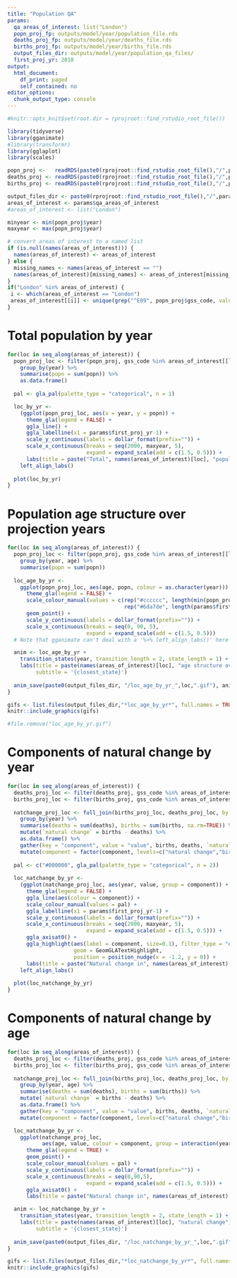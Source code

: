 ```yaml
---
title: "Population QA"
params:
  qa_areas_of_interest: list("London")
  popn_proj_fp: outputs/model/year/population_file.rds
  deaths_proj_fp: outputs/model/year/deaths_file.rds
  births_proj_fp: outputs/model/year/births_file.rds
  output_files_dir: outputs/model/year/population_qa_files/
  first_proj_yr: 2018
output:
  html_document:
    df_print: paged
    self_contained: no
editor_options: 
  chunk_output_type: console
---
```


```r

#knitr::opts_knit$set(root.dir = rprojroot::find_rstudio_root_file())

```

```r
library(tidyverse)
library(gganimate)
#library(transformr)
library(gglaplot)
library(scales)
```

```r
popn_proj <-   readRDS(paste0(rprojroot::find_rstudio_root_file(),"/",params$popn_proj_fp))
deaths_proj <- readRDS(paste0(rprojroot::find_rstudio_root_file(),"/",params$deaths_proj_fp))
births_proj <- readRDS(paste0(rprojroot::find_rstudio_root_file(),"/",params$births_proj_fp))

output_files_dir <- paste0(rprojroot::find_rstudio_root_file(),"/",params$output_files_dir)
areas_of_interest <- params$qa_areas_of_interest
#areas_of_interest <- list("London")

minyear <- min(popn_proj$year)
maxyear <- max(popn_proj$year)

# convert areas of interest to a named list
if (is.null(names(areas_of_interest))) {
  names(areas_of_interest) <- areas_of_interest
} else {
  missing_names <- names(areas_of_interest == "")
  names(areas_of_interest)[missing_names] <- areas_of_interest[missing_names]
}
if("London" %in% areas_of_interest) {
 i <- which(areas_of_interest == "London")
 areas_of_interest[[i]] <- unique(grep("^E09", popn_proj$gss_code, value=TRUE))
}
```

# Total population by year
```r
for(loc in seq_along(areas_of_interest)) {
  popn_proj_loc <- filter(popn_proj, gss_code %in% areas_of_interest[[loc]]) %>%
    group_by(year) %>%
    summarise(popn = sum(popn)) %>%
    as.data.frame()
  
  pal <- gla_pal(palette_type = "categorical", n = 1)

  loc_by_yr <- 
    (ggplot(popn_proj_loc, aes(x = year, y = popn)) +
      theme_gla(legend = FALSE) +
      ggla_line() +
      ggla_labelline(x1 = params$first_proj_yr-1) +
      scale_y_continuous(labels = dollar_format(prefix="")) +
      scale_x_continuous(breaks = seq(2000, maxyear, 5),
                         expand = expand_scale(add = c(1.5, 0.5))) +
      labs(title = paste("Total", names(areas_of_interest)[loc], "population by year"))) %>%
    left_align_labs()
  
  plot(loc_by_yr)
}
```

# Population age structure over projection years
```r
for(loc in seq_along(areas_of_interest)) {
  popn_proj_loc <- filter(popn_proj, gss_code %in% areas_of_interest[[loc]]) %>%
    group_by(year, age) %>%
    summarise(popn = sum(popn))
  
  loc_age_by_yr <- 
    ggplot(popn_proj_loc, aes(age, popn, colour = as.character(year))) +
      theme_gla(legend = FALSE) +
      scale_colour_manual(values = c(rep("#cccccc", length(min(popn_proj_loc$year):(params$first_proj_yr-1))),
                                     rep("#6da7de", length(params$first_proj_yr:max(popn_proj_loc$year))))) +
      geom_point() +
      scale_y_continuous(labels = dollar_format(prefix="")) +
      scale_x_continuous(breaks = seq(0, 90, 5),
                         expand = expand_scale(add = c(1.5, 0.5)))
  # Note that gganimate can't deal with a '%>% left_align_labs()' here

  anim <- loc_age_by_yr +
    transition_states(year, transition_length = 2, state_length = 1) +
    labs(title = paste(names(areas_of_interest)[loc], "age structure over projection years"),
         subtitle = '{closest_state}')
  
  anim_save(paste0(output_files_dir, "/loc_age_by_yr_",loc,".gif"), anim)
}
```

```r
gifs <- list.files(output_files_dir,"*loc_age_by_yr*", full.names = TRUE)
knitr::include_graphics(gifs)
```


```r
#file.remove("loc_age_by_yr.gif")
```

# Components of natural change by year
```r
for(loc in seq_along(areas_of_interest)) {
  deaths_proj_loc <- filter(deaths_proj, gss_code %in% areas_of_interest[[loc]])
  births_proj_loc <- filter(births_proj, gss_code %in% areas_of_interest[[loc]])
  
  natchange_proj_loc <- full_join(births_proj_loc, deaths_proj_loc, by = c("gss_code", "sex", "age", "year")) %>%
    group_by(year) %>%
    summarise(deaths = sum(deaths), births = sum(births, na.rm=TRUE)) %>%
    mutate(`natural change` = births - deaths) %>%
    as.data.frame() %>%
    gather(key = "component", value = "value", births, deaths, `natural change`) %>%
    mutate(component = factor(component, levels=c("natural change","births","deaths")))
  
  pal <- c("#000000", gla_pal(palette_type = "categorical", n = 2))
  
  loc_natchange_by_yr <- 
    (ggplot(natchange_proj_loc, aes(year, value, group = component)) +
      theme_gla(legend = FALSE) +
      ggla_line(aes(colour = component)) +
      scale_colour_manual(values = pal) +
      ggla_labelline(x1 = params$first_proj_yr-1) +
      scale_y_continuous(labels = dollar_format(prefix="")) +
      scale_x_continuous(breaks = seq(2000, maxyear, 5),
                         expand = expand_scale(add = c(1.5, 0.5))) +
      ggla_axisat0() +
      ggla_highlight(aes(label = component, size=0.1), filter_type = "end",
                     geom = GeomGLATextHighlight, 
                     position = position_nudge(x = -1.2, y = 0)) +
      labs(title = paste("Natural change in", names(areas_of_interest)[loc], "by year"))) %>%
    left_align_labs()
  
  plot(loc_natchange_by_yr)
}
```

# Components of natural change by age
```r
for(loc in seq_along(areas_of_interest)) {
  deaths_proj_loc <- filter(deaths_proj, gss_code %in% areas_of_interest[[loc]])
  births_proj_loc <- filter(births_proj, gss_code %in% areas_of_interest[[loc]])
  
  natchange_proj_loc <- full_join(births_proj_loc, deaths_proj_loc, by = c("gss_code", "sex", "age", "year")) %>%
    group_by(year, age) %>%
    summarise(deaths = sum(deaths), births = sum(births)) %>%
    mutate(`natural change` = births - deaths) %>%
    as.data.frame() %>%
    gather(key = "component", value = "value", births, deaths, `natural change`) %>%
    mutate(component = factor(component, levels=c("natural change","births","deaths")))

  loc_natchange_by_yr <- 
    ggplot(natchange_proj_loc,
           aes(age, value, colour = component, group = interaction(year, component))) +
      theme_gla(legend = TRUE) +
      geom_point() +
      scale_colour_manual(values = pal) +
      scale_y_continuous(labels = dollar_format(prefix="")) +
      scale_x_continuous(breaks = seq(0,90,5),
                         expand = expand_scale(add = c(1.5, 0.5))) +
      ggla_axisat0() +
      labs(title = paste("Natural change in", names(areas_of_interest)[loc], "by year"))

  anim <- loc_natchange_by_yr +
    transition_states(year, transition_length = 2, state_length = 1) +
    labs(title = paste(names(areas_of_interest)[loc], "natural change"),
         subtitle = '{closest_state}')
  
  anim_save(paste0(output_files_dir, "/loc_natchange_by_yr_",loc,".gif"), anim)
}
```

```r
gifs <- list.files(output_files_dir,"*loc_natchange_by_yr*", full.names = TRUE)
knitr::include_graphics(gifs)
```
